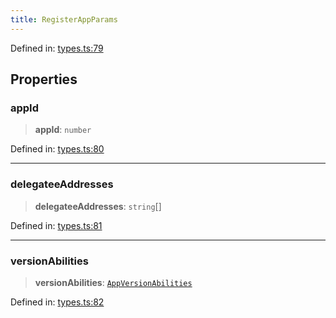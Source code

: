 ```yaml
---
title: RegisterAppParams
---
```


Defined in: [types.ts:79](https://github.com/LIT-Protocol/Vincent/blob/4f61b0b06d818c2273457b0cc8a4e68ed21a72ed/packages/libs/contracts-sdk/src/types.ts#L79)

## Properties

### appId

> **appId**: `number`

Defined in: [types.ts:80](https://github.com/LIT-Protocol/Vincent/blob/4f61b0b06d818c2273457b0cc8a4e68ed21a72ed/packages/libs/contracts-sdk/src/types.ts#L80)

***

### delegateeAddresses

> **delegateeAddresses**: `string`[]

Defined in: [types.ts:81](https://github.com/LIT-Protocol/Vincent/blob/4f61b0b06d818c2273457b0cc8a4e68ed21a72ed/packages/libs/contracts-sdk/src/types.ts#L81)

***

### versionAbilities

> **versionAbilities**: [`AppVersionAbilities`](./AppVersionAbilities)

Defined in: [types.ts:82](https://github.com/LIT-Protocol/Vincent/blob/4f61b0b06d818c2273457b0cc8a4e68ed21a72ed/packages/libs/contracts-sdk/src/types.ts#L82)
